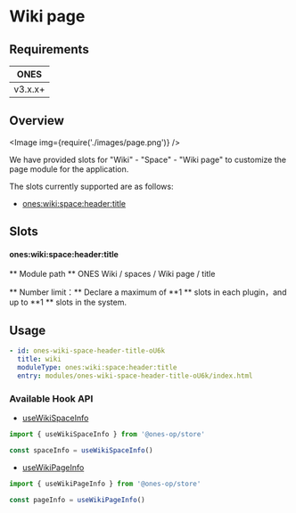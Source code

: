 
# Wiki page

## Requirements

|  ONES   |
| :-----: |
| v3.x.x+ |

## Overview

<Image img={require('./images/page.png')} />

We have provided slots for "Wiki" - "Space" - "Wiki page" to customize the page module for the application.

The slots currently supported are as follows:

- [ones:wiki:space:header:title](#oneswikispaceheadertitle)

## Slots

#### ones:wiki:space:header:title

** Module path ** ONES Wiki / spaces / Wiki page / title

** Number limit：** Declare a maximum of **1 ** slots in each plugin，and up to **1 ** slots in the system.

## Usage

```yaml
- id: ones-wiki-space-header-title-oU6k
  title: wiki
  moduleType: ones:wiki:space:header:title
  entry: modules/ones-wiki-space-header-title-oU6k/index.html
```

### Available Hook API

- [useWikiSpaceInfo](../../../../../reference/packages/store/store.md#useWikiSpaceInfo)

```ts
import { useWikiSpaceInfo } from '@ones-op/store'

const spaceInfo = useWikiSpaceInfo()
```

- [useWikiPageInfo](../../../../../reference/packages/store/store.md#useWikiPageInfo)

```ts
import { useWikiPageInfo } from '@ones-op/store'

const pageInfo = useWikiPageInfo()
```
